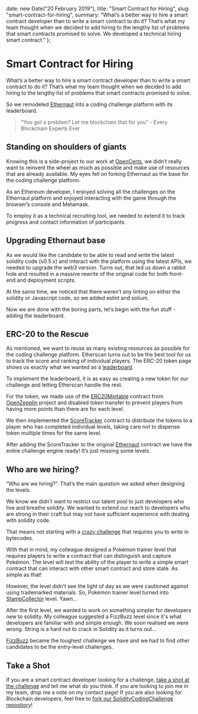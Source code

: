 
  date: new Date("20 February 2019"),
  title: "Smart Contract for Hiring",
  slug: "smart-contract-for-hiring",
  summary: "What’s a better way to hire a smart contract developer than to write a smart contract to do it? That’s what my team thought when we decided to add hiring to the lengthy list of problems that smart contracts promised to solve. We developed a technical hiring smart contract."
};

Smart Contract for Hiring
===

What’s a better way to hire a smart contract developer than to write a smart contract to do it? That’s what my team thought when we decided to add hiring to the lengthy list of problems that smart contracts promised to solve.

So we remodeled <a href="https://ethernaut.zeppelin.solutions/">Ethernaut</a> into a coding challenge platform with its leaderboard.

> “You got a problem? Let me blockchain that for you”
> \- Every Blockchain Experts Ever

## Standing on shoulders of giants

Knowing this is a side-project to our work at <a href="https://opencerts.io/">OpenCerts</a>, we didn’t really want to reinvent the wheel as much as possible and make use of resources that are already available. My eyes fell on forking Ethernaut as the base for the coding challenge platform. 

As an Ethereum developer, I enjoyed solving all the challenges on the Ethernaut platform and enjoyed interacting with the game through the browser’s console and Metamask.

To employ it as a technical recruiting tool, we needed to extend it to track progress and contact information of participants.

## Upgrading Ethernaut base

As we would like the candidate to be able to read and write the latest solidity code (v0.5.x) and interact with the platform using the latest APIs, we needed to upgrade the web3 version. Turns out, that led us down a rabbit hole and resulted in a massive rewrite of the original code for both front-end and deployment scripts. 

At the same time, we noticed that there weren’t any linting on either the solidity or Javascript code, so we added eslint and solium.

Now we are done with the boring parts, let’s begin with the fun stuff - adding the leaderboard.

## ERC-20 to the Rescue

As mentioned, we want to reuse as many existing resources as possible for the coding challenge platform. Etherscan turns out to be the best tool for us to track the score and ranking of individual players. The ERC-20 token page shows us exactly what we wanted as a <a href="https://ropsten.etherscan.io/token/0xd8e6b23df676e557e5acceb0bef13eeeb5933ef2#balances">leaderboard</a>.

To implement the leaderboard, it is as easy as creating a new token for our challenge and letting Etherscan handle the rest. 

For the token, we made use of the <a href="https://github.com/OpenZeppelin/openzeppelin-solidity/blob/master/contracts/token/ERC20/ERC20Mintable.sol">ERC20Mintable</a> contract from <a href="https://github.com/OpenZeppelin/openzeppelin-solidity">OpenZepplin</a> project and disabled token transfer to prevent players from having more points than there are for each level.

We then implemented the <a href="https://github.com/GovTechSG/SolidityCodingChallenge/blob/master/contracts/ScoreTracker.sol">ScoreTracker</a> contract to distribute the tokens to a player who has completed individual levels, taking care not to dispense token multiple times for the same level.

After adding the ScoreTracker to the original <a href="https://github.com/GovTechSG/SolidityCodingChallenge/blob/master/contracts/Ethernaut.sol">Ethernaut</a> contract we have the entire challenge engine ready! It’s just missing some levels.

## Who are we hiring?

“Who are we hiring?”. That’s the main question we asked when designing the levels. 

We know we didn’t want to restrict our talent pool to just developers who live and breathe solidity. We wanted to extend our reach to developers who are strong in their craft but may not have sufficient experience with dealing with solidity code. 

That means not starting with a <a href="https://ethernaut.zeppelin.solutions/level/0x7640adb7aa5f07ea42483ad3f30b0280d4e595f0">crazy challenge</a> that requires you to write in bytecodes.

With that in mind, my colleague designed a Pokémon trainer level that requires players to write a contract that can distinguish and capture Pokémon. The level will test the ability of the player to write a simple smart contract that can interact with other smart contract and store state. As simple as that!

However, the level didn’t see the light of day as we were cautioned against using trademarked materials. So, Pokémon trainer level turned into <a href="https://ethernaut.gdshive.io/level/0xB99b3786E6C23EA8A04Ae8b5Cf3575770B8e03bB">StampCollector</a> level. Yawn...

After the first level, we wanted to work on something simpler for developers new to solidity. My colleague suggested a FizzBuzz level since it's what developers are familiar with and simple enough. We soon realised we were wrong. String is a hard nut to crack in Solidity as it turns out... 

<a href="https://ethernaut.gdshive.io/level/0x223aBE664FeAe137330A92C086F854b479D06B58">FizzBuzz</a> became the toughest challenge we have and we had to find other candidates to be the entry-level challenges. 

## Take a Shot

If you are a smart contract developer looking for a challenge, <a href="https://ethernaut.gdshive.io/">take a shot at the challenge</a> and tell me what do you think. If you are looking to join me in my team, drop me a note on my contact page! If you are also looking for Blockchain developers, feel free to <a href="https://github.com/GovTechSG/SolidityCodingChallenge">fork our SolidityCodingChallenge repository</a>!

